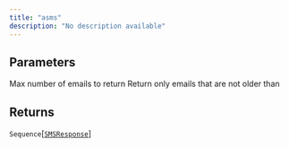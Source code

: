 ```yaml
---
title: "asms"
description: "No description available"
---
```





## Parameters

<ParamField path="limit" type="int">
  Max number of emails to return
</ParamField>

<ParamField path="timedelta" type="datetime.timedelta | None">
  Return only emails that are not older than <timedelta>
</ParamField>

<ParamField path="only_unread" type="bool">

</ParamField>

## Returns

`Sequence`[[`SMSResponse`](../misc/smsresponse)]
